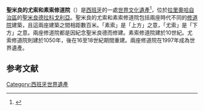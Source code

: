 {{Infobox World Heritage Site
| country = {{ESP}}
| zh_name = 圣米良尤索和素索修道院
| en_name = San Millán Yuso and Suso Monasteries
| fr_name = Monastères de San Millán de Yuso et de Suso
| Region = 欧洲和北美地区
| year = 1997
| criterion_c = (ii) (iv) (vi)
}}

'''聖米良的尤索和素索修道院'''（{{lang-es|Monasterio de San Millán de la Cogolla}}）是[[西班牙|西班牙]]的一處[[世界文化遺產|世界文化遺產]]<ref>{{cite web|url=http://whc.unesco.org/en/list/805/|title=San Millán Yuso and Suso Monasteries|publisher=UNESCO |date= |accessdate=2014-11-01}}</ref>，位於[[拉里奧哈自治區|拉里奧哈自治區]]的[[聖米良德拉科戈利亞|聖米良德拉科戈利亞]]。聖米良的尤索和素索修道院包括兩座時代不同的[[修道院|修道院]]建築，且這兩座建築之間相距數百米。「素索」是「上方」之意，「尤索」是「下方」之意。兩座修道院都是因紀念聖米良德而修建。素索修道院建於10世紀。尤索修道院則建於1050年，後在16至18世紀期間重建。兩座修道院在1997年成為世界遺產。

== 参考文献 ==
{{reflist}}

{{Commons|San_Millan_de_la_Cogolla}}
{{西班牙世界遗产}}
[[Category:西班牙世界遺產|Category:西班牙世界遺產]]